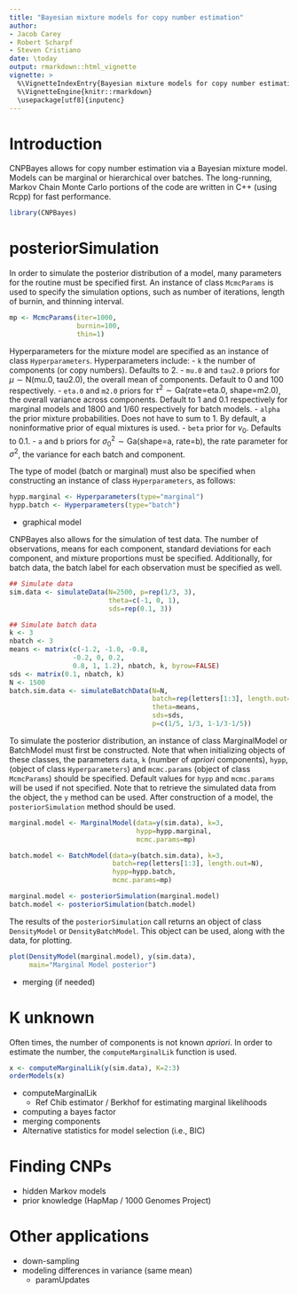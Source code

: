 ```yaml
---
title: "Bayesian mixture models for copy number estimation"
author: 
- Jacob Carey
- Robert Scharpf
- Steven Cristiano
date: \today
output: rmarkdown::html_vignette
vignette: >
  %\VignetteIndexEntry{Bayesian mixture models for copy number estimation}
  %\VignetteEngine{knitr::rmarkdown}
  \usepackage[utf8]{inputenc} 
---
```


# Introduction

CNPBayes allows for copy number estimation via a Bayesian mixture model. Models
can be marginal or hierarchical over batches. The long-running, Markov Chain
Monte Carlo portions of the code are written in C++ (using Rcpp) for fast
performance.

```r
library(CNPBayes)
```

# posteriorSimulation

In order to simulate the posterior distribution of a model, many parameters for
the routine must be specified first. An instance of class `McmcParams` is used
to specify the simulation options, such as number of iterations, length of
burnin, and thinning interval.
```r
mp <- McmcParams(iter=1000,
                 burnin=100,
                 thin=1)
```

Hyperparameters for the mixture model are specified as an instance of class
`Hyperparameters`. Hyperparameters include: 
- `k` the number of components (or copy numbers). Defaults to 2. 
- `mu.0` and `tau2.0` priors for $\mu \sim \text{N(mu.0, tau2.0)}$, the 
  overall mean of components. Default to 0 and 100 respectively.
- `eta.0` and `m2.0` priors for 
  $\tau^2 \sim \text{Ga(rate=eta.0, shape=m2.0)}$, the overall variance across
  components. Default to 1 and 0.1 respectively for marginal models and 1800
  and 1/60 respectively for batch models.
- `alpha` the prior mixture probabilities. Does not have to sum to 1. By
  default, a noninformative prior of equal mixtures is used.
- `beta` prior for $\nu_0$. Defaults to 0.1.
- `a` and `b` priors for $\sigma^2_0 \sim \text{Ga(shape=a, rate=b)}$, the rate
  parameter for $\sigma^2$, the variance for each batch and component.

The type of model (batch or marginal) must also be specified when constructing
an instance of class `Hyperparameters`, as follows:
```r
hypp.marginal <- Hyperparameters(type="marginal")
hypp.batch <- Hyperparameters(type="batch")
```

- graphical model

CNPBayes also allows for the simulation of test data. The number of
observations, means for each component, standard deviations for each component,
and mixture proportions must be specified. Additionally, for batch data, the
batch label for each observation must be specified as well.
```r
## Simulate data
sim.data <- simulateData(N=2500, p=rep(1/3, 3),
                         theta=c(-1, 0, 1),
                         sds=rep(0.1, 3))

## Simulate batch data
k <- 3
nbatch <- 3
means <- matrix(c(-1.2, -1.0, -0.8,
                -0.2, 0, 0.2,
                0.8, 1, 1.2), nbatch, k, byrow=FALSE)
sds <- matrix(0.1, nbatch, k)
N <- 1500
batch.sim.data <- simulateBatchData(N=N,
                                    batch=rep(letters[1:3], length.out=N),
                                    theta=means,
                                    sds=sds,
                                    p=c(1/5, 1/3, 1-1/3-1/5))
```

To simulate the posterior distribution, an instance of class MarginalModel or
BatchModel must first be constructed. Note that when initializing objects of
these classes, the parameters `data`, `k` (number of $a priori$ components), 
`hypp`, (object of class `Hyperparameters`) and `mcmc.params` (object of class
`McmcParams`) should be specified. Default values for `hypp` and `mcmc.params`
will be used if not specified. Note that to retrieve the simulated data from
the object, the `y` method can be used. After construction of a model, the
`posteriorSimulation` method should be used.

```r
marginal.model <- MarginalModel(data=y(sim.data), k=3,
                                hypp=hypp.marginal,
                                mcmc.params=mp)

batch.model <- BatchModel(data=y(batch.sim.data), k=3,
                          batch=rep(letters[1:3], length.out=N),
                          hypp=hypp.batch,
                          mcmc.params=mp)

marginal.model <- posteriorSimulation(marginal.model)
batch.model <- posteriorSimulation(batch.model)
```

The results of the `posteriorSimulation` call returns an object of class
`DensityModel` or `DensityBatchModel`. This object can be used, along with the
data, for plotting.

```r
plot(DensityModel(marginal.model), y(sim.data), 
     main="Marginal Model posterior")
```
- merging (if needed)

# K unknown

Often times, the number of components is not known $a priori$. In order to
estimate the number, the `computeMarginalLik` function is used. 

```r
x <- computeMarginalLik(y(sim.data), K=2:3)
orderModels(x)
```

- computeMarginalLik
    - Ref Chib estimator / Berkhof for estimating marginal likelihoods
- computing a bayes factor
- merging components
- Alternative statistics for model selection (i.e., BIC)

# Finding CNPs
- hidden Markov models
- prior knowledge (HapMap / 1000 Genomes Project)

# Other applications
- down-sampling 
- modeling differences in variance (same mean)
   - paramUpdates




